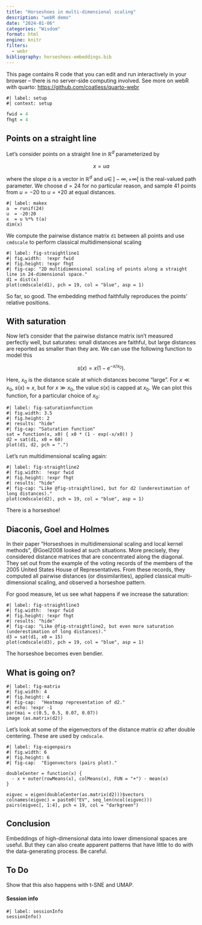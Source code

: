 ```yaml
---
title: "Horseshoes in multi-dimensional scaling"
description: "webR demo"
date: "2024-01-06"
categories: "Wisdom"
format: html
engine: knitr
filters:
  - webr
bibliography: horseshoes-embeddings.bib
---
```


This page contains R code that you can edit and run interactively in your browser -- there is no server-side computing involved. See more on webR with quarto: <https://github.com/coatless/quarto-webr>

```webr-r
#| label: setup
#| context: setup
```

```r
fwid = 4
fhgt = 4
```

## Points on a straight line

Let's consider points on a straight line in ${\mathbb R}^d$ parameterized by

$$
x = ua
$$ 

where the slope $a$ is a vector in ${\mathbb R}^d$ and $u\in\,]-\infty,+\infty[$ is the real-valued path parameter. We choose $d=24$ for no particular reason, and sample 41 points from $u=-20$ to $u=+20$ at equal distances.

```webr-r
#| label: makex
a  = runif(24) 
u  = -20:20
x  = u %*% t(a)
dim(x)
```

We compute the pairwise distance matrix `d1` between all points and use `cmdscale` to perform classical multidimensional scaling

```webr-r
#| label: fig-straightline1
#| fig.width:  !expr fwid
#| fig.height: !expr fhgt
#| fig-cap: "2D multidimensional scaling of points along a straight line in 24-dimensional space."
d1 = dist(x)
plot(cmdscale(d1), pch = 19, col = "blue", asp = 1)
```

So far, so good. The embedding method faithfully reproduces the points' relative positions.

## With saturation

Now let's consider that the pairwise distance matrix isn't measured perfectly well, but saturates: small distances are faithful, but large distances are reported as smaller than they are. We can use the following function to model this

$$
s(x) = x \left(1-e^{-x/x_0}\right).
$$

Here, $x_0$ is the distance scale at which distances become "large". For $x\ll x_0$, $s(x)\approx x$, but for $x\gg x_0$, the value $s(x)$ is capped at $x_0$. We can plot this function, for a particular choice of $x_0$:

```webr-r
#| label: fig-saturationfunction
#| fig.width: 3.5
#| fig.height: 2
#| results: "hide"
#| fig-cap: "Saturation function"
sat = function(x, x0) { x0 * (1 - exp(-x/x0)) }
d2 = sat(d1, x0 = 60)
plot(d1, d2, pch = ".")
```

Let's run multidimensional scaling again:

```webr-r
#| label: fig-straightline2
#| fig.width:  !expr fwid
#| fig.height: !expr fhgt
#| results: "hide"
#| fig-cap: "Like @fig-straightline1, but for d2 (underestimation of long distances)."
plot(cmdscale(d2), pch = 19, col = "blue", asp = 1)
```

There is a horseshoe!

## Diaconis, Goel and Holmes

In their paper "Horseshoes in multidimensional scaling and local kernel
methods", @Goel2008 looked at such situations. More precisely, they considered distance matrices 
that are concentrated along the diagonal. They set out from the example of
the voting records of the members of the 2005 United States House of
Representatives. From these records, they computed all pairwise
distances (or dissimilarities), applied classical multi-dimensional
scaling, and observed a horseshoe pattern.

For good measure, let us see what happens if we increase the saturation:

```webr-r
#| label: fig-straightline3
#| fig.width:  !expr fwid
#| fig.height: !expr fhgt
#| results: "hide"
#| fig-cap: "Like @fig-straightline2, but even more saturation (underestimation of long distances)."
d3 = sat(d1, x0 = 15)
plot(cmdscale(d3), pch = 19, col = "blue", asp = 1)
```

The horseshoe becomes even bendier.

## What is going on?

```webr-r
#| label: fig-matrix
#| fig.width: 4
#| fig.height: 4
#| fig-cap:  "Heatmap representation of d2."
#| echo: !expr -1
par(mai = c(0.5, 0.5, 0.07, 0.07))
image (as.matrix(d2))
```

Let's look at some of the eigenvectors of the distance matrix `d2` after
double centering. These are used by `cmdscale`.

```webr-r
#| label: fig-eigenpairs
#| fig.width: 6
#| fig.height: 6
#| fig-cap:  "Eigenvectors (pairs plot)."

doubleCenter = function(x) {
  - x + outer(rowMeans(x), colMeans(x), FUN = "+") - mean(x)
}

eigvec = eigen(doubleCenter(as.matrix(d2)))$vectors
colnames(eigvec) = paste0("EV", seq_len(ncol(eigvec)))
pairs(eigvec[, 1:4], pch = 19, col = "darkgreen")
```


## Conclusion

Embeddings of high-dimensional data into lower dimensional spaces are useful. But they can also create apparent patterns that have little to do with the data-generating process. Be careful.

## To Do

Show that this also happens with t-SNE and UMAP.

#### Session info

```webr-r
#| label: sessionInfo
sessionInfo()
```

